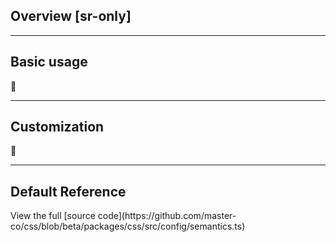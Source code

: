 ## Overview [sr-only]
<Overview />

---

## Basic usage
🚧

---

## Customization
🚧

---

## Default Reference
<Default />
View the full [source code](https://github.com/master-co/css/blob/beta/packages/css/src/config/semantics.ts)